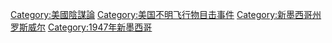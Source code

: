 [[Category:美國陰謀論|Category:美國陰謀論]]
[[Category:美国不明飞行物目击事件|Category:美国不明飞行物目击事件]]
[[Category:新墨西哥州罗斯威尔|Category:新墨西哥州罗斯威尔]]
[[Category:1947年新墨西哥|Category:1947年新墨西哥]]